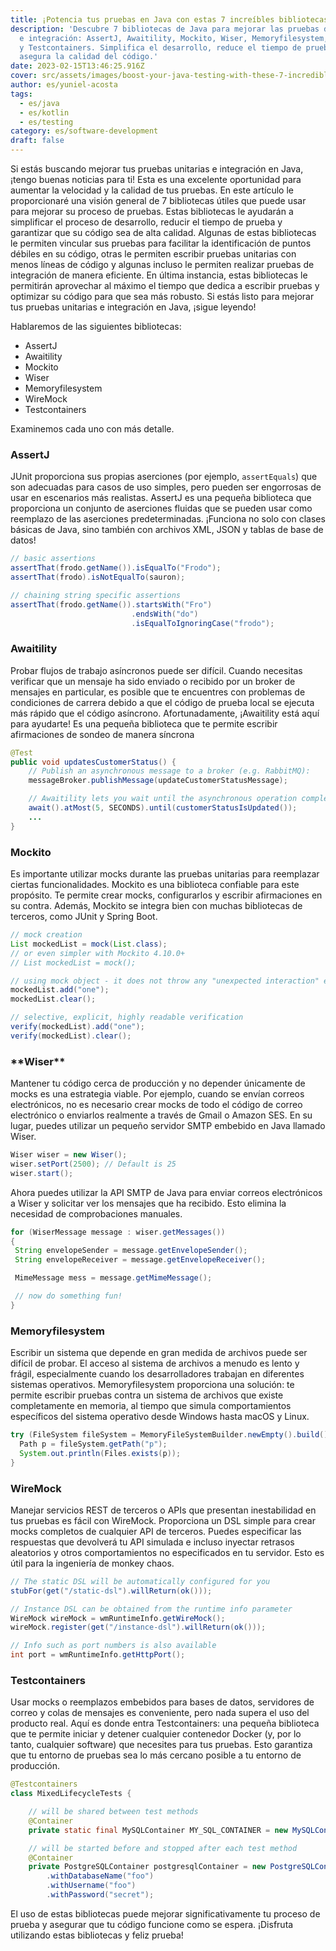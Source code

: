 ```yaml
---
title: ¡Potencia tus pruebas en Java con estas 7 increíbles bibliotecas!
description: 'Descubre 7 bibliotecas de Java para mejorar las pruebas de unidad
  e integración: AssertJ, Awaitility, Mockito, Wiser, Memoryfilesystem, WireMock
  y Testcontainers. Simplifica el desarrollo, reduce el tiempo de pruebas y
  asegura la calidad del código.'
date: 2023-02-15T13:46:25.916Z
cover: src/assets/images/boost-your-java-testing-with-these-7-incredible-libraries.gif
author: es/yuniel-acosta
tags:
  - es/java
  - es/kotlin
  - es/testing
category: es/software-development
draft: false
---
```


Si estás buscando mejorar tus pruebas unitarias e integración en Java, ¡tengo buenas noticias para ti! Esta es una excelente oportunidad para aumentar la velocidad y la calidad de tus pruebas. En este artículo le proporcionaré una visión general de 7 bibliotecas útiles que puede usar para mejorar su proceso de pruebas. Estas bibliotecas le ayudarán a simplificar el proceso de desarrollo, reducir el tiempo de prueba y garantizar que su código sea de alta calidad. Algunas de estas bibliotecas le permiten vincular sus pruebas para facilitar la identificación de puntos débiles en su código, otras le permiten escribir pruebas unitarias con menos líneas de código y algunas incluso le permiten realizar pruebas de integración de manera eficiente. En última instancia, estas bibliotecas le permitirán aprovechar al máximo el tiempo que dedica a escribir pruebas y optimizar su código para que sea más robusto. Si estás listo para mejorar tus pruebas unitarias e integración en Java, ¡sigue leyendo!

Hablaremos de las siguientes bibliotecas:

- AssertJ
- Awaitility
- Mockito
- Wiser
- Memoryfilesystem
- WireMock
- Testcontainers

Examinemos cada uno con más detalle.

### AssertJ

JUnit proporciona sus propias aserciones (por ejemplo, `assertEquals`) que son adecuadas para casos de uso simples, pero pueden ser engorrosas de usar en escenarios más realistas. AssertJ es una pequeña biblioteca que proporciona un conjunto de aserciones fluidas que se pueden usar como reemplazo de las aserciones predeterminadas. ¡Funciona no solo con clases básicas de Java, sino también con archivos XML, JSON y tablas de base de datos!

```java
// basic assertions
assertThat(frodo.getName()).isEqualTo("Frodo");
assertThat(frodo).isNotEqualTo(sauron);

// chaining string specific assertions
assertThat(frodo.getName()).startsWith("Fro")
                           .endsWith("do")
                           .isEqualToIgnoringCase("frodo");
```

### Awaitility

Probar flujos de trabajo asíncronos puede ser difícil. Cuando necesitas verificar que un mensaje ha sido enviado o recibido por un broker de mensajes en particular, es posible que te encuentres con problemas de condiciones de carrera debido a que el código de prueba local se ejecuta más rápido que el código asíncrono. Afortunadamente, ¡Awaitility está aquí para ayudarte! Es una pequeña biblioteca que te permite escribir afirmaciones de sondeo de manera síncrona

```java
@Test
public void updatesCustomerStatus() {
    // Publish an asynchronous message to a broker (e.g. RabbitMQ):
    messageBroker.publishMessage(updateCustomerStatusMessage);

    // Awaitility lets you wait until the asynchronous operation completes:
    await().atMost(5, SECONDS).until(customerStatusIsUpdated());
    ...
}
```

### Mockito

Es importante utilizar mocks durante las pruebas unitarias para reemplazar ciertas funcionalidades. Mockito es una biblioteca confiable para este propósito. Te permite crear mocks, configurarlos y escribir afirmaciones en su contra. Además, Mockito se integra bien con muchas bibliotecas de terceros, como JUnit y Spring Boot.

```java
// mock creation
List mockedList = mock(List.class);
// or even simpler with Mockito 4.10.0+
// List mockedList = mock();

// using mock object - it does not throw any "unexpected interaction" exception
mockedList.add("one");
mockedList.clear();

// selective, explicit, highly readable verification
verify(mockedList).add("one");
verify(mockedList).clear();
```

### \***\*Wiser\*\***

Mantener tu código cerca de producción y no depender únicamente de mocks es una estrategia viable. Por ejemplo, cuando se envían correos electrónicos, no es necesario crear mocks de todo el código de correo electrónico o enviarlos realmente a través de Gmail o Amazon SES. En su lugar, puedes utilizar un pequeño servidor SMTP embebido en Java llamado Wiser.

```java
Wiser wiser = new Wiser();
wiser.setPort(2500); // Default is 25
wiser.start();
```

Ahora puedes utilizar la API SMTP de Java para enviar correos electrónicos a Wiser y solicitar ver los mensajes que ha recibido. Esto elimina la necesidad de comprobaciones manuales.

```java
for (WiserMessage message : wiser.getMessages())
{
 String envelopeSender = message.getEnvelopeSender();
 String envelopeReceiver = message.getEnvelopeReceiver();

 MimeMessage mess = message.getMimeMessage();

 // now do something fun!
}
```

### Memoryfilesystem

Escribir un sistema que depende en gran medida de archivos puede ser difícil de probar. El acceso al sistema de archivos a menudo es lento y frágil, especialmente cuando los desarrolladores trabajan en diferentes sistemas operativos. Memoryfilesystem proporciona una solución: te permite escribir pruebas contra un sistema de archivos que existe completamente en memoria, al tiempo que simula comportamientos específicos del sistema operativo desde Windows hasta macOS y Linux.

```java
try (FileSystem fileSystem = MemoryFileSystemBuilder.newEmpty().build()) {
  Path p = fileSystem.getPath("p");
  System.out.println(Files.exists(p));
}
```

### WireMock

Manejar servicios REST de terceros o APIs que presentan inestabilidad en tus pruebas es fácil con WireMock. Proporciona un DSL simple para crear mocks completos de cualquier API de terceros. Puedes especificar las respuestas que devolverá tu API simulada e incluso inyectar retrasos aleatorios y otros comportamientos no especificados en tu servidor. Esto es útil para la ingeniería de monkey chaos.

```java
// The static DSL will be automatically configured for you
stubFor(get("/static-dsl").willReturn(ok()));

// Instance DSL can be obtained from the runtime info parameter
WireMock wireMock = wmRuntimeInfo.getWireMock();
wireMock.register(get("/instance-dsl").willReturn(ok()));

// Info such as port numbers is also available
int port = wmRuntimeInfo.getHttpPort();
```

### Testcontainers

Usar mocks o reemplazos embebidos para bases de datos, servidores de correo y colas de mensajes es conveniente, pero nada supera el uso del producto real. Aquí es donde entra Testcontainers: una pequeña biblioteca que te permite iniciar y detener cualquier contenedor Docker (y, por lo tanto, cualquier software) que necesites para tus pruebas. Esto garantiza que tu entorno de pruebas sea lo más cercano posible a tu entorno de producción.

```java
@Testcontainers
class MixedLifecycleTests {

    // will be shared between test methods
    @Container
    private static final MySQLContainer MY_SQL_CONTAINER = new MySQLContainer();

    // will be started before and stopped after each test method
    @Container
    private PostgreSQLContainer postgresqlContainer = new PostgreSQLContainer()
        .withDatabaseName("foo")
        .withUsername("foo")
        .withPassword("secret");
```

El uso de estas bibliotecas puede mejorar significativamente tu proceso de prueba y asegurar que tu código funcione como se espera. ¡Disfruta utilizando estas bibliotecas y feliz prueba!
